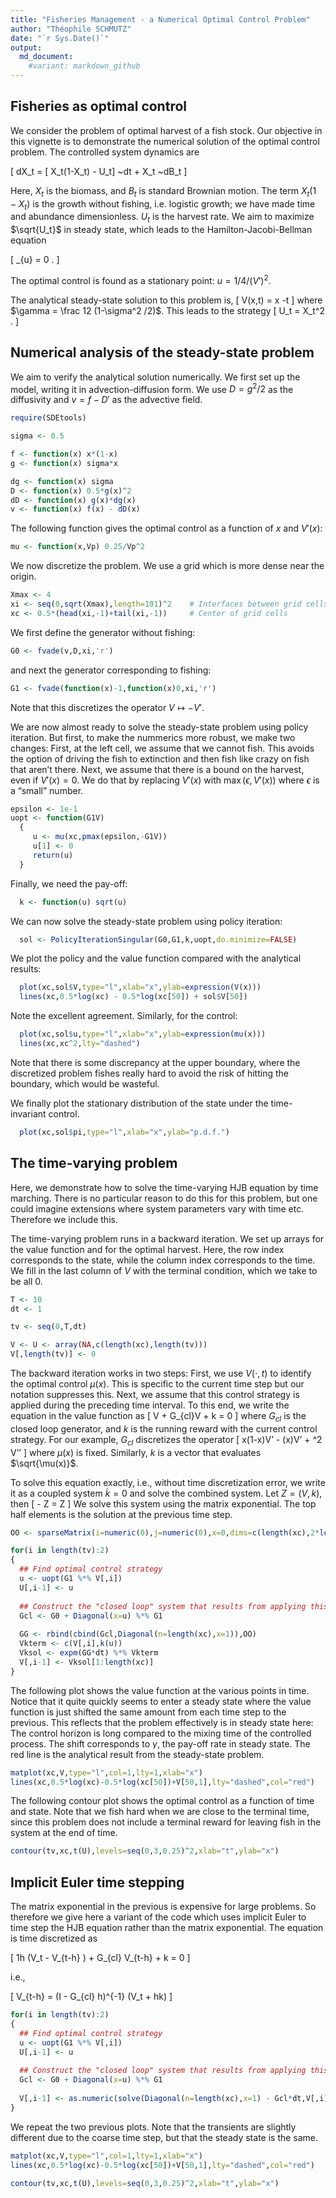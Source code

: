 ```yaml
---
title: "Fisheries Management - a Numerical Optimal Control Problem"
author: "Théophile SCHMUTZ"
date: "`r Sys.Date()`"
output: 
  md_document:
    #variant: markdown_github
---
```


## Fisheries as optimal control

We consider the problem of optimal harvest of a fish stock. Our objective in this vignette is to demonstrate the numerical solution of the optimal control problem. The controlled system dynamics are 

\[
dX_t = [ X_t(1-X_t) - U_t] ~dt + \sigma X_t ~dB_t
\]

Here, $X_t$ is the biomass, and $B_t$ is standard Brownian motion. The term $X_t(1-X_t)$ is the growth without fishing, i.e. logistic growth; we have made time and abundance dimensionless. $U_t$ is the harvest rate. We aim to maximize $\sqrt{U_t}$ in steady state, which leads to the Hamilton-Jacobi-Bellman equation

\[
\sup_{u\geq 0} \left[ \dot V + x(1-x) V' - uV' + \frac 12 \sigma^2 x^2 V'' + \sqrt u \right] = 0 . 
\]

The optimal control is found as a stationary point: $u= 1/4/(V')^2$.

The analytical steady-state solution to this problem is,
\[
  V(x,t) = \frac 12 \log x -\gamma t
\]
where $\gamma = \frac 12 (1-\sigma^2 /2)$. This leads to the strategy
\[
U_t = X_t^2 . 
\]


## Numerical analysis of the steady-state problem

We aim to verify the analytical solution numerically. We first set up the model, writing it in advection-diffusion form. We use $D=g^2/2$ as the diffusivity and $v=f-D'$ as the advective field. 


```r
require(SDEtools)

sigma <- 0.5

f <- function(x) x*(1-x)
g <- function(x) sigma*x

dg <- function(x) sigma
D <- function(x) 0.5*g(x)^2
dD <- function(x) g(x)*dg(x)
v <- function(x) f(x) - dD(x)
```

The following function gives the optimal control as a function of $x$ and $V'(x)$:

```r
mu <- function(x,Vp) 0.25/Vp^2
```

We now discretize the problem. We use a grid which is more dense near the origin.

```r
Xmax <- 4
xi <- seq(0,sqrt(Xmax),length=101)^2    # Interfaces between grid cells
xc <- 0.5*(head(xi,-1)+tail(xi,-1))     # Center of grid cells
```

We first define the generator without fishing:

```r
G0 <- fvade(v,D,xi,'r')
```

and next the generator corresponding to fishing: 

```r
G1 <- fvade(function(x)-1,function(x)0,xi,'r')
```

Note that this discretizes the operator $V\mapsto -V'$. 

We are now almost ready to solve the steady-state problem using policy iteration. But first, to make the nummerics more robust, we make two changes: First, at the left cell, we assume that we cannot fish. This avoids the option of driving the fish to extinction and then fish like crazy on fish that aren't there. Next, we assume that there is a bound on the harvest, even if $V'(x)=0$. We do that by replacing $V'(x)$ with $\max(\epsilon,V'(x))$ where $\epsilon$ is a "small" number.

```r
epsilon <- 1e-1
uopt <- function(G1V) 
  {
     u <- mu(xc,pmax(epsilon,-G1V))
     u[1] <- 0
     return(u)
  }
```

Finally, we need the pay-off:

```r
  k <- function(u) sqrt(u)
```

We can now solve the steady-state problem using policy iteration:

```r
  sol <- PolicyIterationSingular(G0,G1,k,uopt,do.minimize=FALSE)
```

We plot the policy and the value function compared with the analytical results: 

```r
  plot(xc,sol$V,type="l",xlab="x",ylab=expression(V(x)))
  lines(xc,0.5*log(xc) - 0.5*log(xc[50]) + sol$V[50])
```

Note the excellent agreement. Similarly, for the control:

```r
  plot(xc,sol$u,type="l",xlab="x",ylab=expression(mu(x)))
  lines(xc,xc^2,lty="dashed")
```

Note that there is some discrepancy at the upper boundary, where the discretized problem fishes really hard to avoid the risk of hitting the boundary, which would be wasteful. 

We finally plot the stationary distribution of the state under the time-invariant control. 

```r
  plot(xc,sol$pi,type="l",xlab="x",ylab="p.d.f.")
```

## The time-varying problem

Here, we demonstrate how to solve the time-varying HJB equation by time marching. There is no particular reason to do this for this problem, but one could imagine extensions where system parameters vary with time etc. Therefore we include this. 

The time-varying problem runs in a backward iteration. We set up arrays for the value function and for the optimal harvest. Here, the row index corresponds to the state, while the column index corresponds to the time. We fill in the last column of $V$ with the terminal condition, which we take to be all 0.

```r
T <- 10
dt <- 1

tv <- seq(0,T,dt)

V <- U <- array(NA,c(length(xc),length(tv)))
V[,length(tv)] <- 0
```

The backward iteration works in two steps: First, we use $V(\cdot,t)$ to identify the optimal control $\mu(x)$. This is specific to the current time step but our notation suppresses this. Next, we assume that this control strategy is applied during the preceding time interval. To this end, we write the equation in the value function as 
\[
\dot V + G_{cl}V + k = 0
\]
where $G_{cl}$ is the closed loop generator, and $k$ is the running reward with the current control strategy. For our example, $G_{cl}$ discretizes the operator
\[
x(1-x)V' - \mu(x)V' + \frac 12 \sigma^2 V'' 
\]
where $\mu(x)$ is fixed. Similarly, $k$ is a vector that evaluates $\sqrt{\mu(x)}$. 

To solve this equation exactly, i.e., without time discretization error, we write it as a coupled system $\dot k = 0$ and solve the combined system. Let $Z = (V,k)$, then 
\[
- \dot Z = \left[ \begin{array}{cc} G_{cl} & I \\ 0 & 0 \end{array} \right] Z
\]
We solve this system using the matrix exponential. The top half elements is the solution at the previous time step.

```r
OO <- sparseMatrix(i=numeric(0),j=numeric(0),x=0,dims=c(length(xc),2*length(xc)))

for(i in length(tv):2)
{
  ## Find optimal control strategy
  u <- uopt(G1 %*% V[,i])
  U[,i-1] <- u
  
  ## Construct the "closed loop" system that results from applying this control strategy
  Gcl <- G0 + Diagonal(x=u) %*% G1
  
  GG <- rbind(cbind(Gcl,Diagonal(n=length(xc),x=1)),OO)
  Vkterm <- c(V[,i],k(u))
  Vksol <- expm(GG*dt) %*% Vkterm
  V[,i-1] <- Vksol[1:length(xc)]
}
```

The following plot shows the value function at the various points in time. Notice that it quite quickly seems to enter a steady state where the value function is just shifted the same amount from each time step to the previous. This reflects that the problem effectively is in steady state here: The control horizon is long compared to the mixing time of the controlled process. The shift corresponds to $\gamma$, the pay-off rate in steady state. The red line is the analytical result from the steady-state problem.

```r
matplot(xc,V,type="l",col=1,lty=1,xlab="x")
lines(xc,0.5*log(xc)-0.5*log(xc[50])+V[50,1],lty="dashed",col="red")
```

The following contour plot shows the optimal control as a function of time and state. Note that we fish hard when we are close to the terminal time, since this problem does not include a terminal reward for leaving fish in the system at the end of time.

```r
contour(tv,xc,t(U),levels=seq(0,3,0.25)^2,xlab="t",ylab="x")
```

## Implicit Euler time stepping

The matrix exponential in the previous is expensive for large problems. So therefore we give here a variant of the code which uses implicit Euler to time step the HJB equation rather than the matrix exponential. The equation is time discretized as 

\[
\frac 1h (V_t - V_{t-h} ) + G_{cl} V_{t-h} + k = 0
\]

i.e., 

\[
  V_{t-h} = (I - G_{cl} h)^{-1} (V_t + hk)
\]

```r
for(i in length(tv):2)
{
  ## Find optimal control strategy
  u <- uopt(G1 %*% V[,i])
  U[,i-1] <- u
  
  ## Construct the "closed loop" system that results from applying this control strategy
  Gcl <- G0 + Diagonal(x=u) %*% G1
  
  V[,i-1] <- as.numeric(solve(Diagonal(n=length(xc),x=1) - Gcl*dt,V[,i] + dt*k(u)))
}
```

We repeat the two previous plots. Note that the transients are slightly different due to the coarse time step, but that the steady state is the same.

```r
matplot(xc,V,type="l",col=1,lty=1,xlab="x")
lines(xc,0.5*log(xc)-0.5*log(xc[50])+V[50,1],lty="dashed",col="red")
```

```r
contour(tv,xc,t(U),levels=seq(0,3,0.25)^2,xlab="t",ylab="x")
```